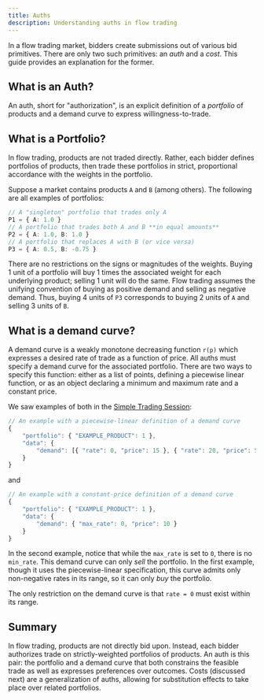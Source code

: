 ```yaml
---
title: Auths
description: Understanding auths in flow trading
---
```


In a flow trading market, bidders create submissions out of various bid
primitives. There are only two such primitives: an *auth* and a *cost*.
This guide provides an explanation for the former.

## What is an Auth?

An auth, short for "authorization", is an explicit definition of a *portfolio* of products
and a demand curve to express willingness-to-trade.

## What is a Portfolio?

In flow trading, products are not traded
directly. Rather, each bidder defines portfolios of products, then trade these portfolios in
strict, proportional accordance with the weights in the portfolio.

Suppose a market contains products `A` and `B` (among others). The following are all examples of portfolios:
```typescript
// A "singleton" portfolio that trades only A
P1 = { A: 1.0 }
// A portfolio that trades both A and B **in equal amounts**
P2 = { A: 1.0, B: 1.0 }
// A portfolio that replaces A with B (or vice versa)
P3 = { A: 0.5, B: -0.75 }
```

There are no restrictions on the signs or magnitudes of the weights. Buying 1
unit of a portfolio will buy 1 times the associated weight for each underlying
product; selling 1 unit will do the same. Flow trading assumes the unifying
convention of buying as positive demand and selling as negative demand. Thus,
buying 4 units of `P3` corresponds to buying 2 units of `A` and selling 3 units
of `B`.

## What is a demand curve?

A demand curve is a weakly monotone decreasing function `r(p)` which expresses a desired rate of trade as a function of price.
All auths must specify a demand curve for the associated portfolio. There are two ways to specify this function:
either as a list of points, defining a piecewise linear function, or as an object declaring a minimum and maximum rate and a constant price.

We saw examples of both in the [Simple Trading Session](/guides/simple-trading-session/):
```typescript
// An example with a piecewise-linear definition of a demand curve
{
	"portfolio": { "EXAMPLE_PRODUCT": 1 },
	"data": {
		"demand": [{ "rate": 0, "price": 15 }, { "rate": 20, "price": 5 }]
	}
}
```
and
```typescript
// An example with a constant-price definition of a demand curve
{
	"portfolio": { "EXAMPLE_PRODUCT": 1 },
	"data": {
		"demand": { "max_rate": 0, "price": 10 }
	}
}
```

In the second example, notice that while the `max_rate` is set to `0`, there is no `min_rate`.
This demand curve can only *sell* the portfolio. In the first example, though it uses the piecewise-linear specification,
this curve admits only non-negative rates in its range, so it can only *buy* the portfolio.

The only restriction on the demand curve is that `rate = 0` must exist within its range.

## Summary

In flow trading, products are not directly bid upon. Instead, each bidder authorizes trade on strictly-weighted portfolios of products.
An auth is this pair: the portfolio and a demand curve that both constrains the feasible trade as well as expresses preferences over outcomes.
Costs (discussed next) are a generalization of auths, allowing for substitution effects to take place over related portfolios.
